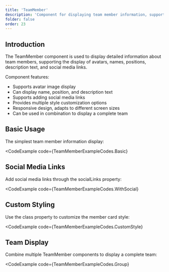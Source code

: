```yaml
---
title: 'TeamMember'
description: 'Component for displaying team member information, supporting avatar, name, position, description, and social media links'
folder: false
order: 23
---
```



## Introduction

The TeamMember component is used to display detailed information about team members, supporting the display of avatars, names, positions, description text, and social media links.

Component features:
- Supports avatar image display
- Can display name, position, and description text
- Supports adding social media links
- Provides multiple style customization options
- Responsive design, adapts to different screen sizes
- Can be used in combination to display a complete team

## Basic Usage

The simplest team member information display:

<CodeExample
  code={TeamMemberExampleCodes.Basic}
>
  <TeamMemberBasic />
</CodeExample>

## Social Media Links

Add social media links through the socialLinks property:

<CodeExample
  code={TeamMemberExampleCodes.WithSocial}
>
  <TeamMemberWithSocial />
</CodeExample>

## Custom Styling

Use the class property to customize the member card style:

<CodeExample
  code={TeamMemberExampleCodes.CustomStyle}
>
  <TeamMemberCustomStyle />
</CodeExample>

## Team Display

Combine multiple TeamMember components to display a complete team:

<CodeExample
  code={TeamMemberExampleCodes.Group}
>
  <TeamMemberGroup />
</CodeExample>
